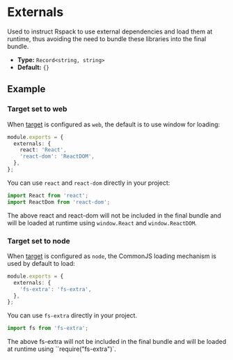 # Externals

Used to instruct Rspack to use external dependencies and load them at runtime, thus avoiding the need to bundle these libraries into the final bundle.

- **Type:** `Record<string, string>`
- **Default:** `{}`

## Example

### Target set to web

When [target](/config/target) is configured as `web`, the default is to use window for loading:

```ts title="rspack.config.js"
module.exports = {
  externals: {
    react: 'React',
    'react-dom': 'ReactDOM',
  },
};
```

You can use `react` and `react-dom` directly in your project:

```ts
import React from 'react';
import ReactDom from 'react-dom';
```

The above react and react-dom will not be included in the final bundle and will be loaded at runtime using `window.React` and `window.ReactDOM`.

### Target set to node

When [target](/config/target) is configured as `node`, the CommonJS loading mechanism is used by default to load:

```ts title="rspack.config.js"
module.exports = {
  externals: {
    'fs-extra': 'fs-extra',
  },
};
```

You can use `fs-extra` directly in your project.

```ts
import fs from 'fs-extra';
```

The above fs-extra will not be included in the final bundle and will be loaded at runtime using ``require("fs-extra")`.
